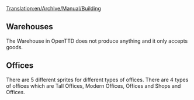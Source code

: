 [[Translation:en/Archive/Manual/Building]]
{{en/Stub}}
==Warehouses==
The Warehouse in OpenTTD does not produce anything and it only accepts goods.

==Offices==
There are 5 different sprites for different types of offices. There are 4 types of offices which are Tall Offices, Modern Offices, Offices and Shops and Offices.